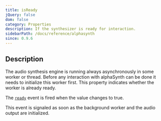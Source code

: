 ```yaml
---
title: isReady
jQuery: false
dom: false
category: Properties
description: If the synthesizer is ready for interaction.
sidebarPath: /docs/reference/alphasynth
since: 0.9.6
---
```



## Description
The audio synthesis engine is running always asynchronously in some worker or thread. 
Before any interaction with alphaSynth can be done it needs to initialize this worker first. 
This property indicates whether the worker is already ready. 

The [`ready`](/docs/reference/alphasynth/ready) event is fired when the value changes to true. 

This event is signaled as soon as the background worker and the audio output are initialized.

<PropertyDescription metadata={metadata} />